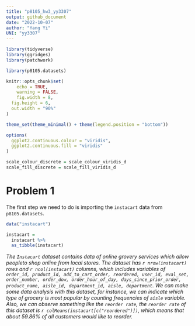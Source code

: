 ```yaml
---
title: "p8105_hw3_yy3307"
output: github_document
date: "2022-10-07"
author: "Yang Yi"
UNI: "yy3307"
---
```


```r
library(tidyverse)
library(ggridges)
library(patchwork)

library(p8105.datasets)

knitr::opts_chunk$set(
	echo = TRUE,
	warning = FALSE,
	fig.width = 8, 
  fig.height = 6,
  out.width = "90%"
)

theme_set(theme_minimal() + theme(legend.position = "bottom"))

options(
  ggplot2.continuous.colour = "viridis",
  ggplot2.continuous.fill = "viridis"
)

scale_colour_discrete = scale_colour_viridis_d
scale_fill_discrete = scale_fill_viridis_d
```

# Problem 1
The first step we need to do is importing the `instacart` data from `p8105.datasets`.
```r
data("instacart")

instacart = 
  instacart %>% 
  as_tibble(instacart)
```

_The `Instacart` dataset contains data of online grovery services which allow peopleto shop online from local stores. The dataset has `r nrow(instacart)` rows and `r ncol(instacart)` columns, which includes variables of `order_id, product_id, add_to_cart_order, reordered, user_id, eval_set, order_number, order_dow, order_hour_of_day, days_since_prior_order, product_name, aisle_id, department_id, aisle, department`. We can make some data analysis with this dataset, for instance, we can indicate which type of grocery is most popular by counting frequencies of `aisle` variable. Also, we can observe something like the `reorder rate`, the `reorder rate` of this dataset is `r colMeans(instacart[c("reordered")])`, which means that about 59.86% of all customers would like to reorder._

